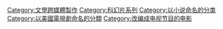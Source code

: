 {{Commons category|Westworld}}

[[Category:文學跨媒體製作|Category:文學跨媒體製作]]
[[Category:科幻片系列|Category:科幻片系列]]
[[Category:以小说命名的分类|Category:以小说命名的分类]]
[[Category:以美國電視劇命名的分類|Category:以美國電視劇命名的分類]]
[[Category:改编成电视节目的电影|Category:改编成电视节目的电影]]